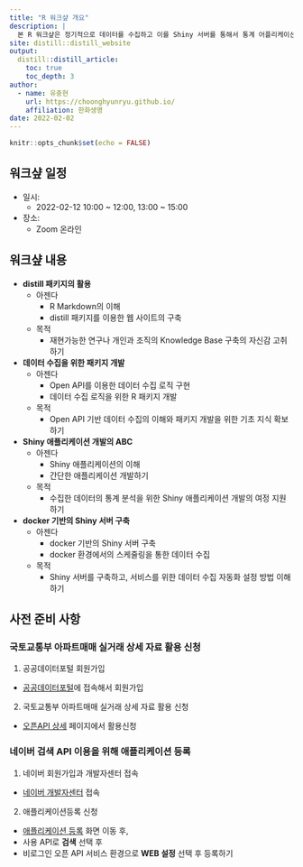 ```yaml
---
title: "R 워크샾 개요"
description: |
  본 R 워크샾은 정기적으로 데이터를 수집하고 이를 Shiny 서버를 통해서 통계 어플리케이션 서비스를 제공하는 방법을 익히는 것을 목적으로 합니다. 
site: distill::distill_website
output:
  distill::distill_article:
    toc: true
    toc_depth: 3  
author:
  - name: 유충현 
    url: https://choonghyunryu.github.io/
    affiliation: 한화생명
date: 2022-02-02    
---
```


```r
knitr::opts_chunk$set(echo = FALSE)
```

## 워크샾 일정
* 일시:
  - 2022-02-12 10:00 ~ 12:00, 13:00 ~ 15:00
* 장소:
  - Zoom 온라인 
  
## 워크샾 내용
* **distill 패키지의 활용**
  - 아젠다
      - R Markdown의 이해  
      - distill 패키지를 이용한 웹 사이트의 구축
  - 목적
      - 재현가능한 연구나 개인과 조직의 Knowledge Base 구축의 자신감 고취하기
  
* **데이터 수집을 위한 패키지 개발**
  - 아젠다
      - Open API를 이용한 데이터 수집 로직 구현
      - 데이터 수집 로직을 위한 R 패키지 개발
  - 목적
      - Open API 기반 데이터 수집의 이해와 패키지 개발을 위한 기초 지식 확보하기 

* **Shiny 애플리케이션 개발의 ABC**
  - 아젠다
      - Shiny 애플리케이션의 이해
      - 간단한 애플리케이션 개발하기
  - 목적
      - 수집한 데이터의 통계 분석을 위한 Shiny 애플리케이션 개발의 여정 지원하기
      
* **docker 기반의 Shiny 서버 구축**
  - 아젠다
      - docker 기반의 Shiny 서버 구축
      - docker 환경에서의 스케줄링을 통한 데이터 수집
  - 목적
      - Shiny 서버를 구축하고, 서비스를 위한 데이터 수집 자동화 설정 방법 이해하기

## 사전 준비 사항

### 국토교통부 아파트매매 실거래 상세 자료 활용 신청
1. 공공데이터포털 회원가입
  - [공공데이터포털](https://www.data.go.kr/index.do){target="_blank"}에 접속해서 회원가입
2. 국토교통부 아파트매매 실거래 상세 자료 활용 신청   
  - [오픈API 상세](https://www.data.go.kr/tcs/dss/selectApiDataDetailView.do?publicDataPk=15057511){target="_blank"} 페이지에서 활용신청

### 네이버 검색 API 이용을 위해 애플리케이션 등록
1. 네이버 회원가입과 개발자센터 접속
  - [네이버 개발자센터](https://developers.naver.com/){target="_blank"} 접속
2. 애플리케이션등록 신청
  - [애플리케이션 등록](https://developers.naver.com/apps/#/register){target="_blank"} 화면 이동 후,
  - 사용 API로 **검색** 선택 후
  - 비로그인 오픈 API 서비스 환경으로 **WEB 설정** 선택 후 등록하기


